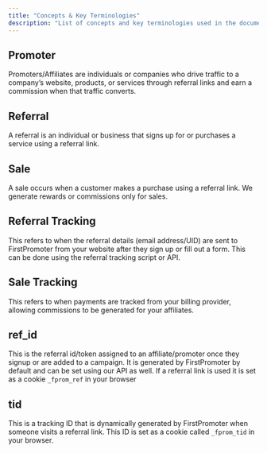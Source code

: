 ```yaml
---
title: "Concepts & Key Terminologies"
description: "List of concepts and key terminologies used in the documentation"
---
```


## Promoter
Promoters/Affiliates are individuals or companies who drive traffic to a company’s website, products, or services through referral links and earn a commission when that traffic converts.

## Referral 
A referral is an individual or business that signs up for or purchases a service using a referral link.

## Sale
A sale occurs when a customer makes a purchase using a referral link. We generate rewards or commissions only for sales.

## Referral Tracking
This refers to when the referral details (email address/UID) are sent to FirstPromoter from your website after they sign up or fill out a form. This can be done using the referral tracking script or API. 

## Sale Tracking
This refers to when payments are tracked from your billing provider, allowing commissions to be generated for your affiliates.

## ref_id
This is the referral id/token assigned to an affiliate/promoter once they signup or are added to a campaign. It is generated by FirstPromoter by default and can be set using our API as well. If a referral link is used it is set as a cookie `_fprom_ref` in your browser

## tid
This is a tracking ID that is dynamically generated by FirstPromoter when someone visits a referral link. This ID is set as a cookie called `_fprom_tid` in your browser. 